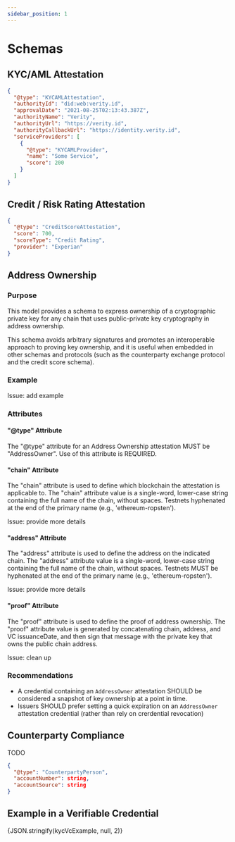 ```yaml
---
sidebar_position: 1
---
```


# Schemas


## KYC/AML Attestation

```json
{
  "@type": "KYCAMLAttestation",
  "authorityId": "did:web:verity.id",
  "approvalDate": "2021-08-25T02:13:43.387Z",
  "authorityName": "Verity",
  "authorityUrl": "https://verity.id",
  "authorityCallbackUrl": "https://identity.verity.id",
  "serviceProviders": [
    {
      "@type": "KYCAMLProvider",
      "name": "Some Service",
      "score": 200
    }
  ]
}
```

## Credit / Risk Rating Attestation

```json
{
  "@type": "CreditScoreAttestation",
  "score": 700,
  "scoreType": "Credit Rating",
  "provider": "Experian"
}
```

## Address Ownership

### Purpose

This model provides a schema to express ownership of a cryptographic private key for any chain that uses public-private key cryptography in address ownership.

This schema avoids arbitrary signatures and promotes an interoperable approach to proving key ownership, and it is useful when embedded in other schemas and protocols (such as the counterparty exchange protocol and the credit score schema).

### Example

Issue: add example

### Attributes

#### "@type" Attribute

The "@type" attribute for an Address Ownership attestation MUST be "AddressOwner". Use of this attribute is REQUIRED.

#### "chain" Attribute

The "chain" attribute is used to define which blockchain the attestation is applicable to. The "chain" attribute value is a single-word, lower-case string containing the full name of the chain, without spaces. Testnets hyphenated at the end of the primary name (e.g., 'ethereum-ropsten').

Issue: provide more details

#### "address" Attribute

The "address" attribute is used to define the address on the indicated chain. The "address" attribute value is a single-word, lower-case string containing the full name of the chain, without spaces. Testnets MUST be hyphenated at the end of the primary name (e.g., 'ethereum-ropsten').

Issue: provide more details

#### "proof" Attribute

The "proof" attribute is used to define the proof of address ownership. The "proof" attribute value is generated by concatenating chain, address, and VC issuanceDate, and then sign that message with the private key that owns the public chain address.

Issue: clean up

### Recommendations

- A credential containing an `AddressOwner` attestation SHOULD be considered a snapshot of key ownership at a point in time.
- Issuers SHOULD prefer setting a quick expiration on an `AddressOwner` attestation credential (rather than rely on crerdential revocation)

## Counterparty Compliance

TODO

```json
{
  "@type": "CounterpartyPerson",
  "accountNumber": string,
  "accountSource": string
}
```

## Example in a Verifiable Credential

<CodeBlock className="language-json">
  {JSON.stringify(kycVcExample, null, 2)}
</CodeBlock>
